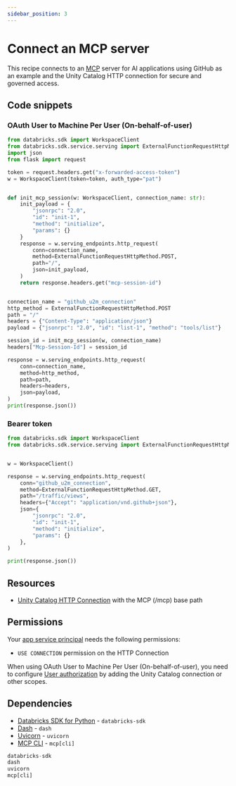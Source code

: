```yaml
---
sidebar_position: 3
---
```


# Connect an MCP server

This recipe connects to an [MCP](https://modelcontextprotocol.io/overview) server for AI applications using GitHub as an example and the Unity Catalog HTTP connection for secure and governed access.

## Code snippets

### OAuth User to Machine Per User (On-behalf-of-user)

```python title="app.py"
from databricks.sdk import WorkspaceClient
from databricks.sdk.service.serving import ExternalFunctionRequestHttpMethod
import json
from flask import request

token = request.headers.get("x-forwarded-access-token")
w = WorkspaceClient(token=token, auth_type="pat")


def init_mcp_session(w: WorkspaceClient, connection_name: str):
    init_payload = {
        "jsonrpc": "2.0",
        "id": "init-1",
        "method": "initialize",
        "params": {}
    }
    response = w.serving_endpoints.http_request(
        conn=connection_name,
        method=ExternalFunctionRequestHttpMethod.POST,
        path="/",
        json=init_payload,
    )
    return response.headers.get("mcp-session-id")


connection_name = "github_u2m_connection"
http_method = ExternalFunctionRequestHttpMethod.POST
path = "/"
headers = {"Content-Type": "application/json"}
payload = {"jsonrpc": "2.0", "id": "list-1", "method": "tools/list"}

session_id = init_mcp_session(w, connection_name)
headers["Mcp-Session-Id"] = session_id

response = w.serving_endpoints.http_request(
    conn=connection_name,
    method=http_method,
    path=path,
    headers=headers,
    json=payload,
)
print(response.json())
```

### Bearer token

```python title="app.py"
from databricks.sdk import WorkspaceClient
from databricks.sdk.service.serving import ExternalFunctionRequestHttpMethod


w = WorkspaceClient()

response = w.serving_endpoints.http_request(
    conn="github_u2m_connection",
    method=ExternalFunctionRequestHttpMethod.GET,
    path="/traffic/views",
    headers={"Accept": "application/vnd.github+json"},
    json={
        "jsonrpc": "2.0",
        "id": "init-1",
        "method": "initialize",
        "params": {}
    },
)

print(response.json())
```

## Resources

- [Unity Catalog HTTP Connection](https://docs.databricks.com/aws/en/query-federation/http) with the MCP (/mcp) base path

## Permissions

Your [app service principal](https://docs.databricks.com/aws/en/dev-tools/databricks-apps/#how-does-databricks-apps-manage-authorization) needs the following permissions:

- `USE CONNECTION` permission on the HTTP Connection

When using OAuth User to Machine Per User (On-behalf-of-user), you need to configure [User authorization](https://docs.databricks.com/aws/en/dev-tools/databricks-apps/auth#user-authorization) by adding the Unity Catalog connection or other scopes.

## Dependencies

- [Databricks SDK for Python](https://pypi.org/project/databricks-sdk/) - `databricks-sdk`
- [Dash](https://pypi.org/project/dash/) - `dash`
- [Uvicorn](https://pypi.org/project/uvicorn/) - `uvicorn`
- [MCP CLI](https://pypi.org/project/mcp/) - `mcp[cli]`

```python title="requirements.txt"
databricks-sdk
dash
uvicorn
mcp[cli]
```
